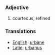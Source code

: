 ===Adjective===

#courteous, refined

===Translations===
*[[English]]: [[urbane]]
*[[Latin]]: [[urbanus]]